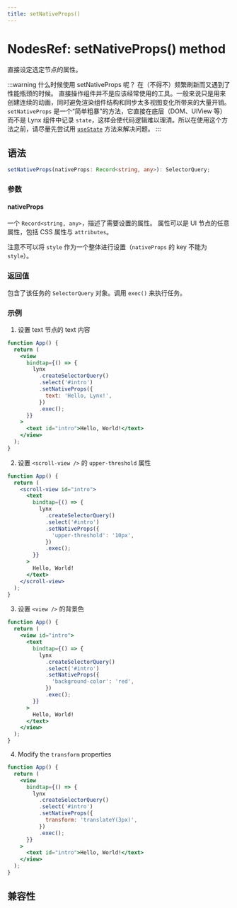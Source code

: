 ```yaml
---
title: setNativeProps()
---
```


# NodesRef: setNativeProps() method

直接设定选定节点的属性。

:::warning 什么时候使用 setNativeProps 呢？
在（不得不）频繁刷新而又遇到了性能瓶颈的时候。
直接操作组件并不是应该经常使用的工具。一般来说只是用来创建连续的动画，同时避免渲染组件结构和同步太多视图变化所带来的大量开销。`setNativeProps` 是一个“简单粗暴”的方法，它直接在底层（DOM、UIView 等）而不是 Lynx 组件中记录 `state`，这样会使代码逻辑难以理清。所以在使用这个方法之前，请尽量先尝试用 [`useState`](../../../api/react/Function.useState.mdx) 方法来解决问题。
:::

## 语法

```ts
setNativeProps(nativeProps: Record<string, any>): SelectorQuery;
```

### 参数

#### nativeProps

一个 `Record<string, any>`，描述了需要设置的属性。
属性可以是 UI 节点的任意属性，包括 CSS 属性与 `attributes`。

注意不可以将 `style` 作为一个整体进行设置（`nativeProps` 的 key 不能为 `style`）。

### 返回值

包含了该任务的 `SelectorQuery` 对象。调用 `exec()` 来执行任务。

### 示例

1. 设置 text 节点的 text 内容

```jsx
function App() {
  return (
    <view
      bindtap={() => {
        lynx
          .createSelectorQuery()
          .select('#intro')
          .setNativeProps({
            text: 'Hello, Lynx!',
          })
          .exec();
      }}
    >
      <text id="intro">Hello, World!</text>
    </view>
  );
}
```

2. 设置 `<scroll-view />` 的 `upper-threshold` 属性

```jsx
function App() {
  return (
    <scroll-view id="intro">
      <text
        bindtap={() => {
          lynx
            .createSelectorQuery()
            .select('#intro')
            .setNativeProps({
              'upper-threshold': '10px',
            })
            .exec();
        }}
      >
        Hello, World!
      </text>
    </scroll-view>
  );
}
```

3. 设置 `<view />` 的背景色

```jsx
function App() {
  return (
    <view id="intro">
      <text
        bindtap={() => {
          lynx
            .createSelectorQuery()
            .select('#intro')
            .setNativeProps({
              'background-color': 'red',
            })
            .exec();
        }}
      >
        Hello, World!
      </text>
    </view>
  );
}
```

4. Modify the `transform` properties

```jsx
function App() {
  return (
    <view
      bindtap={() => {
        lynx
          .createSelectorQuery()
          .select('#intro')
          .setNativeProps({
            transform: 'translateY(3px)',
          })
          .exec();
      }}
    >
      <text id="intro">Hello, World!</text>
    </view>
  );
}
```

## 兼容性


<LegacyCompatTable metadata="lynx-api/nodes-ref/setNativeProps" />
